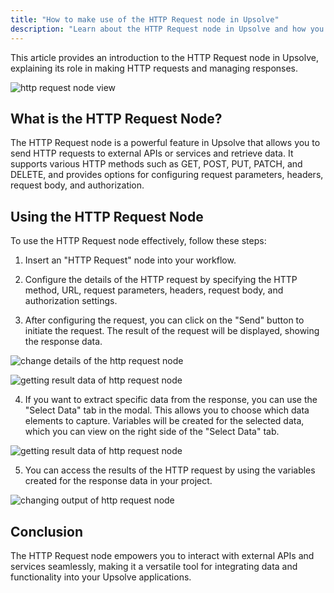 ```yaml
---
title: "How to make use of the HTTP Request node in Upsolve"
description: "Learn about the HTTP Request node in Upsolve and how you can use it to make HTTP requests and handle response"
---
```


This article provides an introduction to the HTTP Request node in Upsolve, explaining its role in making HTTP requests and managing responses.

<img
  src="https://cdn.peaka.com/flows/http-request-4.png"
  alt="http request node view"
/>

## What is the HTTP Request Node?

The HTTP Request node is a powerful feature in Upsolve that allows you to send HTTP requests to external APIs or services and retrieve data. It supports various HTTP methods such as GET, POST, PUT, PATCH, and DELETE, and provides options for configuring request parameters, headers, request body, and authorization.

## Using the HTTP Request Node

To use the HTTP Request node effectively, follow these steps:

1. Insert an "HTTP Request" node into your workflow.

2. Configure the details of the HTTP request by specifying the HTTP method, URL, request parameters, headers, request body, and authorization settings.

3. After configuring the request, you can click on the "Send" button to initiate the request. The result of the request will be displayed, showing the response data.

<img
  src="https://cdn.peaka.com/flows/http-request-1.png"
  alt="change details of the http request node"
/>

<img
  src="https://cdn.peaka.com/flows/http-request-2.png"
  alt="getting result data of http request node"
/>

4. If you want to extract specific data from the response, you can use the "Select Data" tab in the modal. This allows you to choose which data elements to capture. Variables will be created for the selected data, which you can view on the right side of the "Select Data" tab.

<img
  src="https://cdn.peaka.com/flows/http-request-3.png"
  alt="getting result data of http request node"
/>

5. You can access the results of the HTTP request by using the variables created for the response data in your project.

<img
  src="https://cdn.peaka.com/flows/http-request-5.png"
  alt="changing output of http request node"
/>

## Conclusion

The HTTP Request node empowers you to interact with external APIs and services seamlessly, making it a versatile tool for integrating data and functionality into your Upsolve applications.
